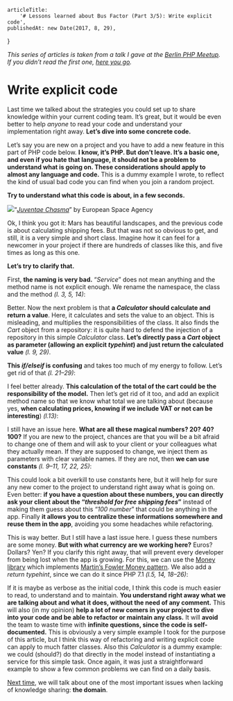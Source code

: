 
<Layout>

    articleTitle:
        '# Lessons learned about Bus Factor (Part 3/5): Write explicit code',
    publishedAt: new Date(2017, 8, 29),
}

<ArticleInfos meta={meta} />

_This series of articles is taken from a talk I gave at the_ [_Berlin PHP Meetup_](https://twitter.com/bephpug)_. If you didn’t read the first one,_ [_here you go_](https://medium.com/@einenlum/lessons-learned-about-bus-factor-1-5-introduction-994b3b0332d3)_._

# Write explicit code

Last time we talked about the strategies you could set up to share knowledge within your current coding team. It’s great, but it would be even better to help _anyone_ to read your code and understand your implementation right away. **Let’s dive into some concrete code.**

Let’s say you are new on a project and you have to add a new feature in this part of PHP code below. **I know, it’s PHP. But don’t leave. It’s a basic one, and even if you hate that language, it should not be a problem to understand what is going on. These considerations should apply to almost any language and code.** This is a dummy example I wrote, to reflect the kind of usual bad code you can find when you join a random project.

**Try to understand what this code is about, in a few seconds.**

![](https://miro.medium.com/max/1400/1*Wq_cLSGvG_Hvu8mbD0HQyA.jpeg)“[_Juventae Chasma_](https://www.flickr.com/photos/europeanspaceagency/11337951926/in/album-72157623547766194/)” by European Space Agency

Ok, I think you got it: Mars has beautiful landscapes, and the previous code is about calculating shipping fees. But that was not so obvious to get, and still, it is a very simple and short class. Imagine how it can feel for a newcomer in your project if there are hundreds of classes like this, and five times as long as this one.

**Let’s try to clarify that.**

First, **the naming is very bad.** “_Service_” does not mean anything and the method name is not explicit enough. We rename the namespace, the class and the method _(l. 3, 5, 14)_:

Better. Now the next problem is that **a _Calculator_ should calculate and return a value**. Here, it calculates and sets the value to an object. This is misleading, and multiplies the responsibilities of the class. It also finds the _Cart_ object from a repository: it is quite hard to defend the injection of a repository in this simple _Calculator_ class. **Let’s directly pass a _Cart_ object as parameter (allowing an explicit _typehint_) and just return the calculated value** _(l. 9, 29)_.

**This _if/elseif_ is confusing** and takes too much of my energy to follow. Let’s get rid of that _(l. 21–29)_:

I feel better already. **This calculation of the total of the cart could be the responsibility of the model.** Then let’s get rid of it too, and add an explicit method name so that we know what total we are talking about (because yes, **when calculating prices, knowing if we include VAT or not can be interesting**) _(l.13)_:

I still have an issue here. **What are all these magical numbers? 20? 40? 100?** If you are new to the project, chances are that you will be a bit afraid to change one of them and will ask to your client or your colleagues what they actually mean. If they are supposed to change, we inject them as parameters with clear variable names. If they are not, then **we can use constants** _(l. 9–11, 17, 22, 25)_:

This could look a bit overkill to use constants here, but it will help for sure any new comer to the project to understand right away what is going on. Even better: **if you have a question about these numbers, you can directly ask your client about the “_threshold for free shipping fees_”** instead of making them guess about this “_100 number_” that could be anything in the app. Finally **it allows you to centralize these informations somewhere and reuse them in the app**, avoiding you some headaches while refactoring.

This is way better. But I still have a last issue here. I guess these numbers are some money. **But with what currency are we working here?** Euros? Dollars? Yen? If you clarify this right away, that will prevent every developer from being lost when the app is growing. For this, we can use the [Money library](https://github.com/moneyphp/money) which implements [Martin’s Fowler Money pattern](https://martinfowler.com/eaaCatalog/money.html). We also add a _return typehint_, since we can do it since PHP 7.1 _(l.5, 14, 18–26)_:

If it is maybe as verbose as the initial code, I think this code is much easier to read, to understand and to maintain. **You understand right away what we are talking about and what it does, without the need of any comment.** This will also (in my opinion) **help a lot of new comers in your project to dive into your code and be able to refactor or maintain any class.** It will **avoid** the team to waste time with **infinite questions, since the code is self-documented.** This is obviously a very simple example I took for the purpose of this article, but I think this way of refactoring and writing explicit code can apply to much fatter classes. Also this _Calculator_ is a dummy example: we could (should?) do that directly in the model instead of instantiating a service for this simple task. Once again, it was just a straightforward example to show a few common problems we can find on a daily basis.

[Next time](https://medium.com/@einenlum/lessons-learned-about-bus-factor-part-4-5-stay-close-to-the-domain-b0d315195678), we will talk about one of the most important issues when lacking of knowledge sharing: **the domain**.

</Layout>
